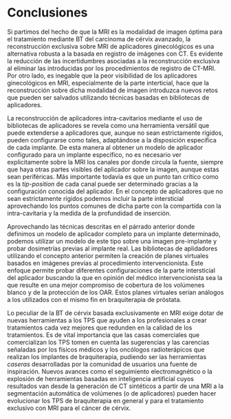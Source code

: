 # Conclusiones

Si partimos del hecho de que la MRI es la modalidad de imagen óptima para el tratamiento mediante BT del carcinoma de cérvix avanzado, la reconstrucción exclusiva sobre MRI de aplicadores ginecológicos es una alternativa robusta a la basada en registro de imágenes con CT. Es evidente la reducción de las incertidumbres asociadas a la reconstrucción exclusiva al eliminar las introducidas por los procedimientos de registro de CT-MRI. Por otro lado, es inegable que la peor visibilidad de los aplicadores ginecológicos en MRI, especialmente de la parte interticial, hace que la reconstrucción sobre dicha modalidad de imagen introduzca nuevos retos que pueden ser salvados utilizando técnicas basadas en bibliotecas de aplicadores.    

La reconstrucción de aplicadores intra-cavitarios mediante el uso de bibliotecas de aplicadores se revela como una herramienta versátil que puede extenderse a aplicadores que, aunque no sean estrictamente rígidos, pueden configurarse como tales, adaptándose a la disposición específica de cada implante. De esta manera al obtener un modelo de aplicador configurado para un implante específico, no es necesario ver explicitamente sobre la MRI los canales por donde circula la fuente, siempre que haya otras partes visibles del aplicador sobre la imagen, aunque estas sean periféricas. Más importante todavía es que un punto tan crítico como es la *tip-position* de cada canal puede ser determinado gracias a la configuración conocida del aplicador. En el concepto de aplicadores que no sean estríctamente rígidos podemos incluir la parte intersticial aprovechando los puntos comunes de dicha parte con la compartida con la intra-cavitaria y la medida de la profundidad de inserción. 

Aprovechando las técnicas descritas en el párrado anterior donde definimos un modelo de aplicador completo para un implante determinado, podemos utilizar un modelo de este tipo sobre una imagen pre-implante y probar dosimetrías previas al implante real. Las bibliotecas de aplidadores utilizando el concepto anterior permiten la creación de planes virtuales basados en imágenes previas al procedimiento intervencionista. Este enfoque permite probar diferentes configuraciones de la parte intersticial del aplicador buscando la que en opinión del médico intervencionista sea la que resulte en una mejor compromiso de cobertura de los volúmenes blanco y de la protección de los OAR. Estos planes virtuales serían análogos a los utilizados con el mismo fin en braquiterapia de próstata.

Lo peculiar de la BT de cérvix basada exclusivamente en MRI exige dotar de nuevas herramientas a los TPS que ayuden a los profesionales a crear tratamientos cada vez mejores que redunden en la calidad de los tratamientos. Es de vital importancia que las casas comerciales que comercializan los TPS tomen en cuenta las sugerencias y las carencias señaladas por los físicos médicos y los oncólogos radioterápicos que realizan los implantes de braquiterapia, pudiendo ser las herramientas *caseras* desarrolladas por la comunidad de usuarios una fuente de inspiración. Nuevos avances como el seguimiento electromagnético o la explosión de herramientas basadas en inteligencia artificial cuyos resultados van desde la generación de CT sintéticos a partir de una MRI a la segmentación automática de volúmenes (o de aplicadores) pueden hacer evolucionar los TPS de braquiterapia en general y para el tratamiento exclusivo con MRI para el cáncer de cérvix.  
